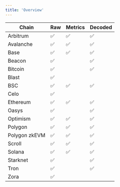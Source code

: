 ```yaml
---
title: 'Overview'
---
```


|Chain              | Raw | Metrics | Decoded | 
|-------------------|-----|---------|---------|
| Arbitrum          | ✅  | ✅      | ✅       |
| Avalanche         | ✅  | ✅      | ✅       |
| Base              | ✅  | ✅      | ✅       |
| Beacon            | ✅  |       | ✅       |
| Bitcoin           | ✅  |       | ✅       |
| Blast             | ✅  |       |        |
| BSC               | ✅  | ✅      | ✅       |
| Celo              | ✅  |       |         |
| Ethereum          | ✅  | ✅      | ✅       |
| Oasys             | ✅  |       | ✅       |
| Optimism          | ✅  | ✅      | ✅       |
| Polygon           | ✅  | ✅      | ✅       |
| Polygon zkEVM     | ✅  | ✅      | ✅       |
| Scroll            | ✅  | ✅      | ✅       |
| Solana            | ✅  | ✅      | ✅       |
| Starknet          | ✅  |       | ✅       |
| Tron              | ✅  |       | ✅       |
| Zora              | ✅  |       |        |